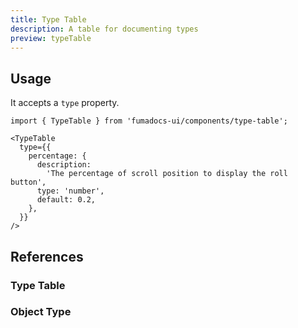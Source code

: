 ```yaml
---
title: Type Table
description: A table for documenting types
preview: typeTable
---
```


## Usage

It accepts a `type` property.

```mdx
import { TypeTable } from 'fumadocs-ui/components/type-table';

<TypeTable
  type={{
    percentage: {
      description:
        'The percentage of scroll position to display the roll button',
      type: 'number',
      default: 0.2,
    },
  }}
/>
```

## References

### Type Table

<AutoTypeTable path="./content/docs/fumadocs-ui/components/props.ts" name="TypeTableProps" />

### Object Type

<AutoTypeTable path="./content/docs/fumadocs-ui/components/props.ts" name="ObjectTypeProps" />
